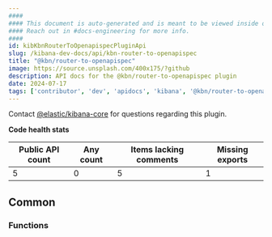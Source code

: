 ```yaml
---
####
#### This document is auto-generated and is meant to be viewed inside our experimental, new docs system.
#### Reach out in #docs-engineering for more info.
####
id: kibKbnRouterToOpenapispecPluginApi
slug: /kibana-dev-docs/api/kbn-router-to-openapispec
title: "@kbn/router-to-openapispec"
image: https://source.unsplash.com/400x175/?github
description: API docs for the @kbn/router-to-openapispec plugin
date: 2024-07-17
tags: ['contributor', 'dev', 'apidocs', 'kibana', '@kbn/router-to-openapispec']
---
```




Contact [@elastic/kibana-core](https://github.com/orgs/elastic/teams/kibana-core) for questions regarding this plugin.

**Code health stats**

| Public API count  | Any count | Items lacking comments | Missing exports |
|-------------------|-----------|------------------------|-----------------|
| 5 | 0 | 5 | 1 |

## Common

### Functions
<DocDefinitionList data={kbnRouterToOpenapispecObj.common.functions}/>

